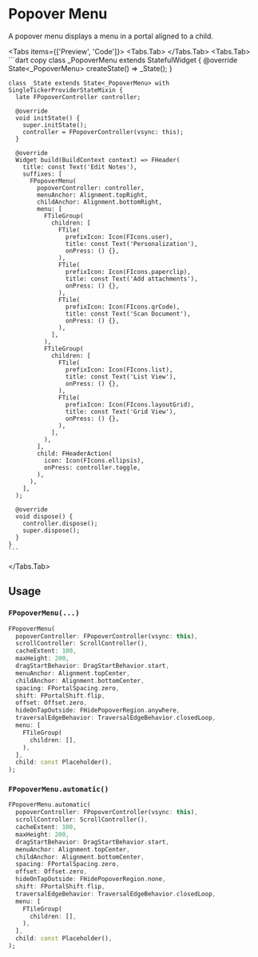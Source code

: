 
# Popover Menu

A popover menu displays a menu in a portal aligned to a child.

<LinkBadgeGroup>
    <LinkBadge label="API Reference" href="https://pub.dev/documentation/forui/latest/forui.widgets.popover_menu/"/>
</LinkBadgeGroup>

<Tabs items={['Preview', 'Code']}>
  <Tabs.Tab>
    <Widget name='popover-menu' query={{}} height={500}/>
  </Tabs.Tab>
  <Tabs.Tab>
    ```dart copy
    class _PopoverMenu extends StatefulWidget {
      @override
      State<_PopoverMenu> createState() => _State();
    }

    class _State extends State<_PopoverMenu> with SingleTickerProviderStateMixin {
      late FPopoverController controller;

      @override
      void initState() {
        super.initState();
        controller = FPopoverController(vsync: this);
      }

      @override
      Widget build(BuildContext context) => FHeader(
        title: const Text('Edit Notes'),
        suffixes: [
          FPopoverMenu(
            popoverController: controller,
            menuAnchor: Alignment.topRight,
            childAnchor: Alignment.bottomRight,
            menu: [
              FTileGroup(
                children: [
                  FTile(
                    prefixIcon: Icon(FIcons.user),
                    title: const Text('Personalization'),
                    onPress: () {},
                  ),
                  FTile(
                    prefixIcon: Icon(FIcons.paperclip),
                    title: const Text('Add attachments'),
                    onPress: () {},
                  ),
                  FTile(
                    prefixIcon: Icon(FIcons.qrCode),
                    title: const Text('Scan Document'),
                    onPress: () {},
                  ),
                ],
              ),
              FTileGroup(
                children: [
                  FTile(
                    prefixIcon: Icon(FIcons.list),
                    title: const Text('List View'),
                    onPress: () {},
                  ),
                  FTile(
                    prefixIcon: Icon(FIcons.layoutGrid),
                    title: const Text('Grid View'),
                    onPress: () {},
                  ),
                ],
              ),
            ],
            child: FHeaderAction(
              icon: Icon(FIcons.ellipsis),
              onPress: controller.toggle,
            ),
          ),
        ],
      );

      @override
      void dispose() {
        controller.dispose();
        super.dispose();
      }
    }
    ```

  </Tabs.Tab>
</Tabs>

## Usage

### `FPopoverMenu(...)`

```dart copy
FPopoverMenu(
  popoverController: FPopoverController(vsync: this),
  scrollController: ScrollController(),
  cacheExtent: 100,
  maxHeight: 200,
  dragStartBehavior: DragStartBehavior.start,
  menuAnchor: Alignment.topCenter,
  childAnchor: Alignment.bottomCenter,
  spacing: FPortalSpacing.zero,
  shift: FPortalShift.flip,
  offset: Offset.zero,
  hideOnTapOutside: FHidePopoverRegion.anywhere,
  traversalEdgeBehavior: TraversalEdgeBehavior.closedLoop,
  menu: [
    FTileGroup(
      children: [],
    ),
  ],
  child: const Placeholder(),
);
```

### `FPopoverMenu.automatic()`

```dart copy
FPopoverMenu.automatic(
  popoverController: FPopoverController(vsync: this),
  scrollController: ScrollController(),
  cacheExtent: 100,
  maxHeight: 200,
  dragStartBehavior: DragStartBehavior.start,
  menuAnchor: Alignment.topCenter,
  childAnchor: Alignment.bottomCenter,
  spacing: FPortalSpacing.zero,
  offset: Offset.zero,
  hideOnTapOutside: FHidePopoverRegion.none,
  shift: FPortalShift.flip,
  traversalEdgeBehavior: TraversalEdgeBehavior.closedLoop,
  menu: [
    FTileGroup(
      children: [],
    ),
  ],
  child: const Placeholder(),
);
```
